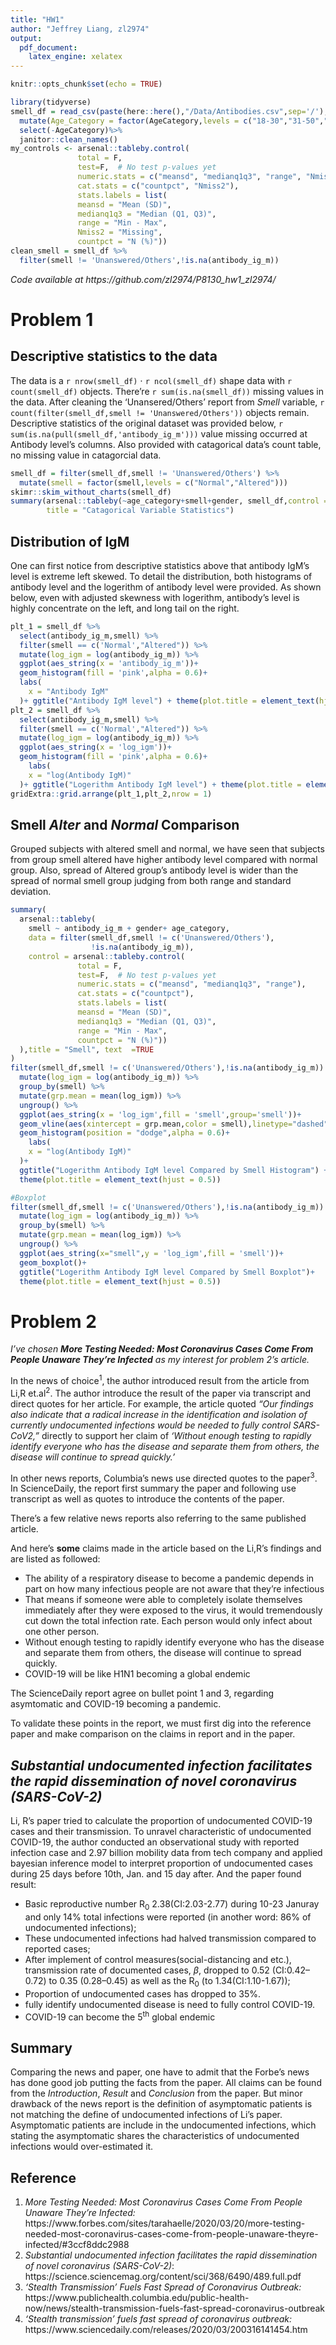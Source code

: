 ```yaml
---
title: "HW1"
author: "Jeffrey Liang, zl2974"
output: 
  pdf_document:
    latex_engine: xelatex
---
```


```r
knitr::opts_chunk$set(echo = TRUE)
```
```r
library(tidyverse)
smell_df = read_csv(paste(here::here(),"/Data/Antibodies.csv",sep='/'),col_types = "ifdff")%>%
  mutate(Age_Category = factor(AgeCategory,levels = c("18-30","31-50","51+")))%>%
  select(-AgeCategory)%>%
  janitor::clean_names()
my_controls <- arsenal::tableby.control(
               total = F,
               test=F,  # No test p-values yet
               numeric.stats = c("meansd", "medianq1q3", "range", "Nmiss2"),
               cat.stats = c("countpct", "Nmiss2"),
               stats.labels = list(
               meansd = "Mean (SD)",
               medianq1q3 = "Median (Q1, Q3)",
               range = "Min - Max",
               Nmiss2 = "Missing",
               countpct = "N (%)"))
clean_smell = smell_df %>%
  filter(smell != 'Unanswered/Others',!is.na(antibody_ig_m))
```

*Code available at https://github.com/zl2974/P8130_hw1_zl2974/*

# Problem 1

## Descriptive statistics to the data

 The data is a `r nrow(smell_df)` $\cdot$ `r ncol(smell_df)` shape data with `r count(smell_df)` objects. There're `r sum(is.na(smell_df))` missing values in the data. After cleaning  the 'Unansered/Others' report from _Smell_ variable, `r count(filter(smell_df,smell != 'Unanswered/Others'))` objects remain. Descriptive statistics of the original dataset was provided below, `r sum(is.na(pull(smell_df,'antibody_ig_m')))` value missing occurred at Antibody level's columns. Also provided with catagorical data's count table, no missing value in catagorcial data.

```r
smell_df = filter(smell_df,smell != 'Unanswered/Others') %>% 
  mutate(smell = factor(smell,levels = c("Normal","Altered")))
skimr::skim_without_charts(smell_df)
summary(arsenal::tableby(~age_category+smell+gender, smell_df,control = my_controls),text = TRUE,
        title = "Catagorical Variable Statistics")
```

## Distribution of IgM

 One can first notice from descriptive statistics above that antibody IgM's level is extreme left skewed. To detail the distribution, both histograms of antibody level and the logerithm of antibody level were provided. As shown below, even with adjusted skewness with logerithm, antibody's level is highly concentrate on the left, and long tail on the right.

```r
plt_1 = smell_df %>% 
  select(antibody_ig_m,smell) %>% 
  filter(smell == c('Normal',"Altered")) %>% 
  mutate(log_igm = log(antibody_ig_m)) %>% 
  ggplot(aes_string(x = 'antibody_ig_m'))+
  geom_histogram(fill = 'pink',alpha = 0.6)+
  labs(
    x = "Antibody IgM"
  )+ ggtitle("Antibody IgM level") + theme(plot.title = element_text(hjust = 0.5))
plt_2 = smell_df %>% 
  select(antibody_ig_m,smell) %>% 
  filter(smell == c('Normal',"Altered")) %>% 
  mutate(log_igm = log(antibody_ig_m)) %>% 
  ggplot(aes_string(x = 'log_igm'))+
  geom_histogram(fill = 'pink',alpha = 0.6)+
    labs(
    x = "log(Antibody IgM)"
  )+ ggtitle("Logerithm Antibody IgM level") + theme(plot.title = element_text(hjust = 0.5))
gridExtra::grid.arrange(plt_1,plt_2,nrow = 1) 
```

## Smell _Alter_ and _Normal_ Comparison

 Grouped subjects with altered smell and normal, we have seen that subjects from group smell altered have higher antibody level compared with normal group. Also, spread of Altered group's antibody level is wider than the spread of normal smell group judging from both range and standard deviation.

```r
summary(
  arsenal::tableby(
    smell ~ antibody_ig_m + gender+ age_category,
    data = filter(smell_df,smell != c('Unanswered/Others'),
                  !is.na(antibody_ig_m)),
    control = arsenal::tableby.control(
               total = F,
               test=F,  # No test p-values yet
               numeric.stats = c("meansd", "medianq1q3", "range"),
               cat.stats = c("countpct"),
               stats.labels = list(
               meansd = "Mean (SD)",
               medianq1q3 = "Median (Q1, Q3)",
               range = "Min - Max",
               countpct = "N (%)"))
  ),title = "Smell", text  =TRUE
)
filter(smell_df,smell != c('Unanswered/Others'),!is.na(antibody_ig_m)) %>% 
  mutate(log_igm = log(antibody_ig_m)) %>% 
  group_by(smell) %>% 
  mutate(grp.mean = mean(log_igm)) %>% 
  ungroup() %>% 
  ggplot(aes_string(x = 'log_igm',fill = 'smell',group='smell'))+
  geom_vline(aes(xintercept = grp.mean,color = smell),linetype="dashed")+
  geom_histogram(position = "dodge",alpha = 0.6)+
    labs(
    x = "log(Antibody IgM)"
  )+ 
  ggtitle("Logerithm Antibody IgM level Compared by Smell Histogram") + 
  theme(plot.title = element_text(hjust = 0.5))

#Boxplot
filter(smell_df,smell != c('Unanswered/Others'),!is.na(antibody_ig_m)) %>% 
  mutate(log_igm = log(antibody_ig_m)) %>% 
  group_by(smell) %>% 
  mutate(grp.mean = mean(log_igm)) %>% 
  ungroup() %>% 
  ggplot(aes_string(x="smell",y = 'log_igm',fill = 'smell'))+
  geom_boxplot()+
  ggtitle("Logerithm Antibody IgM level Compared by Smell Boxplot")+
  theme(plot.title = element_text(hjust = 0.5))
```

\newpage
# Problem 2

*I've chosen* __*More Testing Needed: Most Coronavirus Cases Come From People Unaware They’re Infected*__ *as my interest for problem 2's article.*

In the news of choice^1^, the author introduced result from the article from Li,R et.al^2^. The author introduce the result of the paper via transcript and direct quotes for her article. For example, the article quoted _“Our findings also indicate that a radical increase in the identification and isolation of currently undocumented infections would be needed to fully control SARS-CoV2,”_ directly to support her claim of _'Without enough testing to rapidly identify everyone who has the disease and separate them from others, the disease will continue to spread quickly.'_

In other news reports, Columbia's news use directed quotes to the paper^3^. In ScienceDaily, the report first summary the paper and following use transcript as well as quotes to introduce the contents of the paper.

There's a few relative news reports also referring to the same published article. 

And here's **some** claims made in the article based on the Li,R's findings and are listed as followed:

* The ability of a respiratory disease to become a pandemic depends in part on how many infectious people are not aware that they’re infectious
* That means if someone were able to completely isolate themselves immediately after they were exposed to the virus, it would tremendously cut down the total infection rate. Each person would only infect about one other person.
* Without enough testing to rapidly identify everyone who has the disease and separate them from others, the disease will continue to spread quickly.
* COVID-19 will be like H1N1 becoming a global endemic

The ScienceDaily report agree on bullet point 1 and 3, regarding asymtomatic and COVID-19 becoming a pandemic.

To validate these points in the report, we must first dig into the reference paper and make comparison on the claims in report and in the paper.

## _Substantial undocumented infection facilitates the rapid dissemination of novel coronavirus (SARS-CoV-2)_


Li, R's paper tried to calculate the proportion of undocumented COVID-19 cases and their transmission. To unravel characteristic of undocumented COVID-19, the author conducted an observational study with reported infection case and 2.97 billion mobility data from tech company and applied bayesian inference model to interpret proportion of undocumented cases during 25 days before 10th, Jan. and 15 day after. And the paper found result:

* Basic reproductive number R~0~ 2.38(CI:2.03-2.77) during 10-23 Januray and only 14% total infections were reported (in another word: 86% of undocumented infections);
* These undocumented infections had halved transmission compared to reported cases;
* After implement of control measures(social-distancing and etc.), transmission rate of documented cases, $\beta$, dropped to 0.52 (CI:0.42–0.72) to 0.35 (0.28–0.45) as well as the R~0~ (to 1.34(CI:1.10-1.67));
* Proportion of undocumented cases has dropped to 35%.
* fully identify undocumented disease is need to fully control COVID-19.
* COVID-19 can become the 5^th^ global endemic

## Summary

Comparing the news and paper, one have to admit that the Forbe's news has done good job putting the facts from the paper. All claims can be found from the _Introduction_, _Result_ and _Conclusion_ from the paper. But minor drawback of the news report is the definition of asymptomatic patients is not matching the define of undocumented infections of Li's paper. Asymptomatic patients are include in the undocumented infections, which stating the asymptomatic shares the characteristics of undocumented infections would over-estimated it.


## Reference
1. *More Testing Needed: Most Coronavirus Cases Come From People Unaware They’re Infected: *https://www.forbes.com/sites/tarahaelle/2020/03/20/more-testing-needed-most-coronavirus-cases-come-from-people-unaware-theyre-infected/#3ccf8ddc2988
1. *Substantial undocumented infection facilitates the rapid dissemination of novel coronavirus (SARS-CoV-2)*: https://science.sciencemag.org/content/sci/368/6490/489.full.pdf
1. *'Stealth Transmission' Fuels Fast Spread of Coronavirus Outbreak: *https://www.publichealth.columbia.edu/public-health-now/news/stealth-transmission-fuels-fast-spread-coronavirus-outbreak
1. *'Stealth transmission' fuels fast spread of coronavirus outbreak: *https://www.sciencedaily.com/releases/2020/03/200316141454.htm


